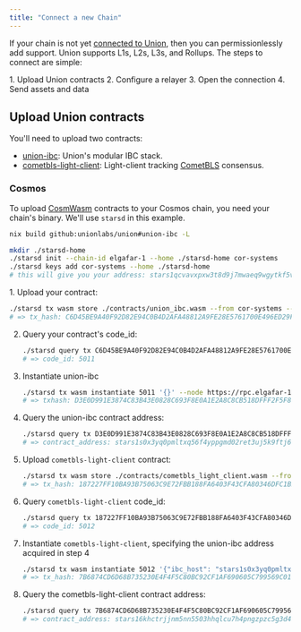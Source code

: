 ```yaml
---
title: "Connect a new Chain"
---
```



If your chain is not yet [connected to Union](../protocol/chains/overview/), then you can permissionlessly add support. Union supports L1s, L2s, L3s, and Rollups. The steps to connect are simple:

<Steps>
1. Upload Union contracts
2. Configure a relayer
3. Open the connection
4. Send assets and data
</Steps>

## Upload Union contracts

You'll need to upload two contracts:

- [union-ibc](https://github.com/unionlabs/union/tree/main/cosmwasm/union-ibc/core): Union's modular IBC stack.
- [cometbls-light-client](https://github.com/unionlabs/union/tree/main/cosmwasm/union-ibc/light-clients/cometbls): Light-client tracking [CometBLS](/architecture/cometbls) consensus.


### Cosmos

To upload [CosmWasm](https://cosmwasm.com/) contracts to your Cosmos chain, you need your chain's binary. We'll use `starsd` in this example. 

```bash
nix build github:unionlabs/union#union-ibc -L
```

```bash
mkdir ./starsd-home
./starsd init --chain-id elgafar-1 --home ./starsd-home cor-systems
./starsd keys add cor-systems --home ./starsd-home
# this will give you your address: stars1qcvavxpxw3t8d9j7mwaeq9wgytkf5vwputv5x4
```


<Steps>
1. Upload your contract:

   ```bash
   ./starsd tx wasm store ./contracts/union_ibc.wasm --from cor-systems --home ./starsd-home --gas auto --gas-adjustment 1.4 --gas-prices 1ustars --node https://rpc.elgafar-1.stargaze.chain.kitchen --chain-id elgafar-1 -y
   # => tx_hash: C6D45BE9A40F92D82E94C0B4D2AFA48812A9FE28E5761700E496ED29F8D53977
   ```
2. Query your contract's code_id:
   ```bash
   ./starsd query tx C6D45BE9A40F92D82E94C0B4D2AFA48812A9FE28E5761700E496ED29F8D53977 --node https://rpc.elgafar-1.stargaze.chain.kitchen
   # => code_id: 5011
   ```
3. Instantiate union-ibc
   ```bash
   ./starsd tx wasm instantiate 5011 '{}' --node https://rpc.elgafar-1.stargaze.chain.kitchen --home ./starsd-home --from cor-systems --gas auto --gas-adjustment 1.4 --gas-prices 1ustars --label union-ibc-1 --admin stars1qcvavxpxw3t8d9j7mwaeq9wgytkf5vwputv5x4 --chain-id elgafar-1 -y
   # => txhash: D3E0D991E3874C83B43E0828C693F8E0A1E2A8C8CB518DFFF2F5F87FB6E1A7BC
   ```
4. Query the union-ibc contract address:

   ```bash
   ./starsd query tx D3E0D991E3874C83B43E0828C693F8E0A1E2A8C8CB518DFFF2F5F87FB6E1A7BC --node https://rpc.elgafar-1.stargaze.chain.kitchen
   # => contract_address: stars1s0x3yq0pmltxq56f4yppgmd02ret3uj5k9ftj6ug9c7lc379sw7qv396zm
   ```
5. Upload `cometbls-light-client` contract:
   ```bash
   ./starsd tx wasm store ./contracts/cometbls_light_client.wasm --from cor-systems --home ./starsd-home --gas auto --gas-adjustment 1.4 --gas-prices 1ustars --node https://rpc.elgafar-1.stargaze.chain.kitchen --chain-id elgafar-1 -y
   # => tx_hash: 187227FF10BA93B75063C9E72FBB188FA6403F43CFA80346DFC1B2F268C7C022
   ```
6. Query `cometbls-light-client` code_id:
   ```bash
   ./starsd query tx 187227FF10BA93B75063C9E72FBB188FA6403F43CFA80346DFC1B2F268C7C022 --node https://rpc.elgafar-1.stargaze.chain.kitchen
   # => code_id: 5012
   ```
7. Instantiate `cometbls-light-client`, specifying the union-ibc address acquired in step 4
   ```bash
   ./starsd tx wasm instantiate 5012 '{"ibc_host": "stars1s0x3yq0pmltxq56f4yppgmd02ret3uj5k9ftj6ug9c7lc379sw7qv396zm"}' --node https://rpc.elgafar-1.stargaze.chain.kitchen --home ./starsd-home --from cor-systems --gas auto --gas-adjustment 1.4 --gas-prices 1ustars --label union-ibc-1 --admin stars1qcvavxpxw3t8d9j7mwaeq9wgytkf5vwputv5x4 --chain-id elgafar-1 -y
   # => tx_hash: 7B6874CD6D68B735230E4F4F5C80BC92CF1AF690605C799569C01CCB7C403019
   ```
8. Query the cometbls-light-client contract address:
   ```bash
   ./starsd query tx 7B6874CD6D68B735230E4F4F5C80BC92CF1AF690605C799569C01CCB7C403019 --node https://rpc.elgafar-1.stargaze.chain.kitchen
   # => contract_address: stars16khctrjjnm5nn5503hhqlcu7h4pngzpzc5g3d4ej25pz47eqsnjqdctmt7
   ```
</Steps>



